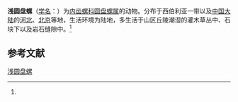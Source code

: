 {{Speciesbox
| name = 浅圆盘螺
| status = 
| status_system = 
| image = 
| genus = Discus
| species = pauper
| authority = (Gould, 1859)<ref name='id11013'>{{cite web| url =http://www.bioinfo.cn/db05/BjdwSpecies.php?action=view&id=11013| title =浅圆盘螺| work =《中国动物物种编目数据库》| publisher =中国科学院微生物研究所| author =中国科学院动物研究所| accessdate =2009-04-28| deadurl =yes| archiveurl =https://web.archive.org/web/20160305061446/http://www.bioinfo.cn/db05/BjdwSpecies.php?action=view&id=11013| archivedate =2016-03-05}}</ref>
}}

'''浅圆盘螺'''（[[学名|学名]]：{{lang|la|''Discus pauper''}}）为[[内齿螺科|内齿螺科]][[圆盘螺属|圆盘螺属]]的动物。分布于西伯利亚一带以及[[中国大陆|中国大陆]]的[[河北|河北]]、[[北京|北京]]等地，生活环境为陆地，多生活于山区丘陵潮湿的灌木草丛中、石块下以及岩石缝隙中。<ref name='id11013'/>

== 参考文献 ==
{{reflist}}

{{Wikispecies|Discus pauper}}
{{Taxonbar|from=Q15227642}}

[[Category:圆盘螺属|浅圆盘螺]]


{{软体动物小作品}}